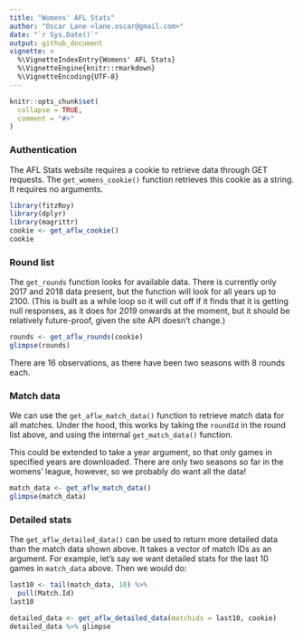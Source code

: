 ```yaml
---
title: "Womens' AFL Stats"
author: "Oscar Lane <lane.oscar@gmail.com>"
date: "`r Sys.Date()`"
output: github_document
vignette: >
  %\VignetteIndexEntry{Womens' AFL Stats}
  %\VignetteEngine{knitr::rmarkdown}
  %\VignetteEncoding{UTF-8}
---
```


```r
knitr::opts_chunk$set(
  collapse = TRUE,
  comment = "#>"
)
```

### Authentication

The AFL Stats website requires a cookie to retrieve data through GET requests.
The `get_womens_cookie()` function retrieves this cookie as a string. It
requires no arguments.

```r
library(fitzRoy)
library(dplyr)
library(magrittr)
cookie <- get_aflw_cookie()
cookie
```

### Round list

The `get_rounds` function looks for available data. There is currently only 
2017 and 2018 data present, but the function will look for all years up to 2100.
(This is built as a while loop so it will cut off if it finds that it is
getting null responses, as it does for 2019 onwards at the moment, but it should
be relatively future-proof, given the site API doesn't change.)

```r
rounds <- get_aflw_rounds(cookie)
glimpse(rounds)
```

There are 16 observations, as there have been two seasons with 8 rounds each.

### Match data

We can use the `get_aflw_match_data()` function to retrieve match data for all
matches. Under the hood, this works by taking the `roundId` in the round list 
above, and using the internal `get_match_data()` function.

This could be extended to take a year argument, so that only games in
specified years are downloaded. There are only two seasons so far in the womens'
league, however, so we probably do want all the data!

```r
match_data <- get_aflw_match_data()
glimpse(match_data)
```

### Detailed stats

The `get_aflw_detailed_data()` can be used to return more detailed data than the
match data shown above. It takes a vector of match IDs as an argument. For
example, let's say we want detailed stats for the last 10 games in `match_data`
above. Then we would do:

```r
last10 <- tail(match_data, 10) %>% 
  pull(Match.Id)
last10
```


```r
detailed_data <- get_aflw_detailed_data(matchids = last10, cookie)
detailed_data %>% glimpse
```



